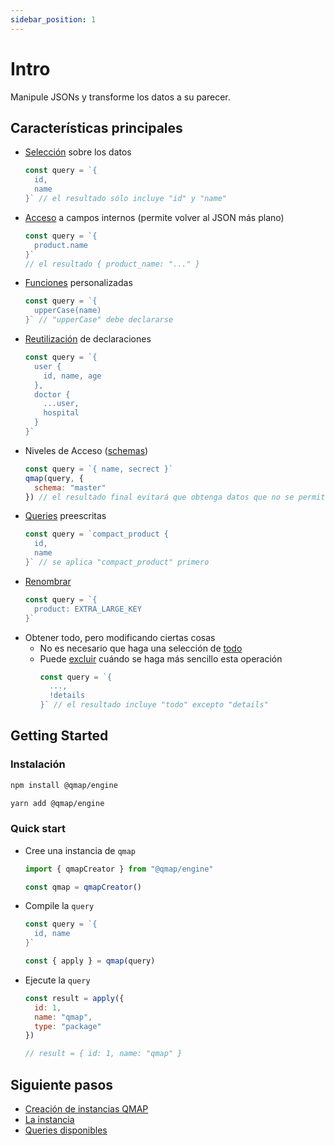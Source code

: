 ```yaml
---
sidebar_position: 1
---
```

# Intro


Manipule JSONs y transforme los datos a su parecer.

## Características principales
- [Selección](./queries/select) sobre los datos
  ```javascript
  const query = `{
    id,
    name
  }` // el resultado sólo incluye "id" y "name"
  ```
- [Acceso](./queries/access) a campos internos (permite volver al JSON más plano)
  ```javascript
  const query = `{
    product.name
  }`
  // el resultado { product_name: "..." }
  ```
- [Funciones](./queries/functions) personalizadas
  ```javascript
  const query = `{
    upperCase(name)
  }` // "upperCase" debe declararse
  ```
- [Reutilización](./queries/spread) de declaraciones
  ```javascript
  const query = `{
    user {
      id, name, age
    },
    doctor {
      ...user,
      hospital
    }
  }`
  ```
- Niveles de Acceso ([schemas](./create-instance#schemas))
  ```javascript
  const query = `{ name, secrect }`
  qmap(query, {
    schema: "master"
  }) // el resultado final evitará que obtenga datos que no se permitan desde "master"
  ```
- [Queries](./create-instance#queries) preescritas
  ```javascript
  const query = `compact_product {
    id,
    name
  }` // se aplica "compact_product" primero
  ```
- [Renombrar](./queries/rename)
  ```javascript
  const query = `{
    product: EXTRA_LARGE_KEY
  }`
  ```
- Obtener todo, pero modificando ciertas cosas
  - No es necesario que haga una selección de [todo](./queries/all)
  - Puede [excluir](./queries/exclude) cuándo se haga más sencillo esta operación
    ```javascript
    const query = `{
      ...,
      !details
    }` // el resultado incluye "todo" excepto "details"
    ```


## Getting Started

### Instalación

<Tabs>
  <TabItem value="npm" label="NPM">

  ```bash
  npm install @qmap/engine
  ```

  </TabItem>
  <TabItem value="yarn" label="Yarn">

  ```bash
  yarn add @qmap/engine
  ```

  </TabItem>
</Tabs>

### Quick start

- Cree una instancia de `qmap`
  ```javascript
  import { qmapCreator } from "@qmap/engine"

  const qmap = qmapCreator()
  ```
- Compile la `query`
  ```javascript
  const query = `{
    id, name
  }`

  const { apply } = qmap(query)
  ```
- Ejecute la `query`
  ```javascript
  const result = apply({
    id: 1,
    name: "qmap",
    type: "package"
  })

  // result = { id: 1, name: "qmap" }
  ```

## Siguiente pasos

- [Creación de instancias QMAP](./create-instance)
- [La instancia](./instance)
- [Queries disponibles](./category/queries)
